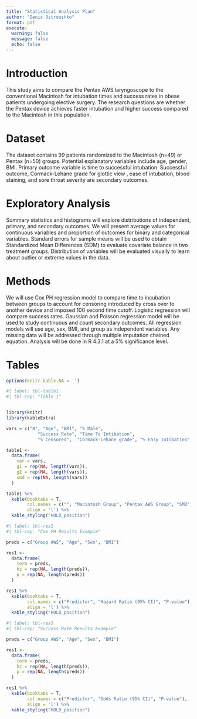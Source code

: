 ```yaml
---
title: "Statistical Analysis Plan"
author: "Denis Ostroushko"
format: pdf
execute: 
  warning: false
  message: false 
  echo: false 
---
```


# Introduction

This study aims to compare the Pentax AWS laryngoscope to the conventional Macintosh for intubation times and success rates in obese patients undergoing elective surgery. The research questions are whether the Pentax device achieves faster intubation and higher success compared to the Macintosh in this population.

# Dataset

The dataset contains 99 patients randomized to the Macintosh (n=49) or Pentax (n=50) groups. 
Potential explanatory variables include age, gender, BMI. Primary outcome variable is time to successful intubation. 
Successful outcome, Cormack-Lehane grade for glottic view , ease of intubation, blood staining, and sore throat severity
are secondary outcomes.

# Exploratory Analysis

Summary statistics and histograms will explore distributions of independent, primary, and secondary outcomes. We will 
present average values for continuous variables and proportion of outcomes for binary and categorical variables. Standard errors for sample means will be used to obtain Standardized Mean Differences (SDM) to evaluate covariate balance in two treatment groups. 
Distribution of variables will be evaluated visually to learn about outlier or extreme values in the data. 

# Methods

We will use Cox PH regression model to compare time to incubation between groups to account for censoring introduced by 
cross over to another device and imposed 100 second time cutoff. 
Logistic regression will compare success rates. Gaussian and Poisson regression model will be used to study continuous and count secondary outcomes. All regression models will use age, sex, BMI, and group as independent variables. Any missing data will be addressed through multiple imputation chained equation. 
Analysis will be done in R 4.3.1 at a 5% significance level.

\newpage 

# Tables

```r
options(knitr.kable.NA = '')
```

```r
#| label: tbl-table1
#| tbl-cap: "Table 1"


library(knitr)
library(kableExtra)

vars = c("N", "Age", "BMI", "% Male", 
            "Success Rate", "Time To Intibation", 
            "% Censored",  "Cormack-Lehane grade", "% Easy Intibation", "% Exsessive Blood Amount")

table1 <- 
  data.frame(
    var = vars, 
    g1 = rep(NA, length(vars)),
    g2 = rep(NA, length(vars)),
    smd = rep(NA, length(vars))
  )

table1 %>% 
  kable(booktabs = T, 
        col.names = c("", "Macintosh Group", "Pentax AWS Group", "SMD"), 
        align = 'l') %>% 
  kable_styling("HOLD_position")

```

```r
#| label: tbl-res1
#| tbl-cap: "Cox PH Results Example"

preds = c("Group AWS", "Age", "Sex", "BMI")

res1 <- 
  data.frame(
    term = preds, 
    hz = rep(NA, length(preds)),
    p = rep(NA, length(preds))
  )

res1 %>% 
  kable(booktabs = T, 
        col.names = c("Predictor", "Hazard Ratio (95% CI)", "P-value"), 
        align = 'l') %>% 
  kable_styling("HOLD_position")
```

```r
#| label: tbl-res3
#| tbl-cap: "Success Rate Results Example"

preds = c("Group AWS", "Age", "Sex", "BMI")

res1 <- 
  data.frame(
    term = preds, 
    hz = rep(NA, length(preds)),
    p = rep(NA, length(preds))
  )

res1 %>% 
  kable(booktabs = T, 
        col.names = c("Predictor", "Odds Ratio (95% CI)", "P-value"), 
        align = 'l') %>% 
  kable_styling("HOLD_position")
```